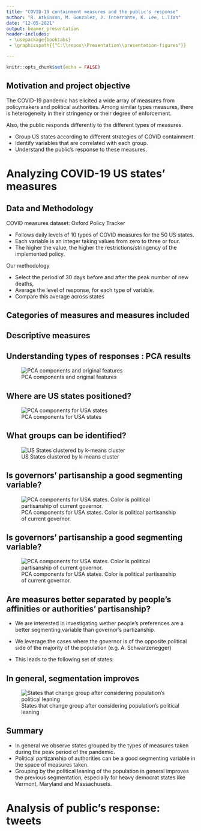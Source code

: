 ```yaml
---
title: "COVID-19 containment measures and the public's response"
author: "R. Atkinson, M. Gonzalez, J. Interrante, K. Lee, L.Tian"
date: "12-05-2021"
output: beamer_presentation
header-includes:
 - \usepackage{booktabs}
 - \graphicspath{{"C:\\repos\\Presentation\\presentation-figures"}}

---
```


```r
knitr::opts_chunk$set(echo = FALSE)

```

## Motivation and project objective

The COVID-19 pandemic has elicited a wide array of measures from policymakers and political authorities. 
Among similar types measures, there is heterogeneity in their stringency or their degree of enforcement. 

Also, the public responds differently to the different types of measures. 

 \textbf{Objectives of this project}
 
- Group US states according to different strategies of COVID containment. 
- Identify variables that are correlated with each group.  
- Understand the public's response to these measures. 

# Analyzing COVID-19 US states' measures

## Data and Methodology
COVID measures dataset: Oxford Policy Tracker

- Follows daily levels of 10 types of COVID measures for the 50 US states. 
- Each variable is an integer taking values from  zero to three or four.
- The higher the value, the higher the restrictions/stringency of the implemented policy. 

Our methodology

- Select the period of 30 days before and after the peak number of new deaths,
- Average the level of response, for each type of variable.
- Compare this average across states

## Categories of measures and measures included

\begin{table}[]
\centering
\caption{Categories and Variable types}
\resizebox{\textwidth}{!}{
\begin{tabular}{|c|c|c|}
\hline
Containment & Health & Economic\\
\hline
\hline
School Closings & Public info campaigns & Income Support\\
Workplace closing & Testing Policy & Debt relief\\
Cancel public events & Contact Tracing & Fiscal Measures\\
Restrictions on gatherings & Emergency investment in healthcare & International Support\\
Close public transport & Protection of elderly people &\\
Stay at home requirements & Facial coverings & \\
Restrictions on internal movement & Vaccination policy &  \\
International travel controls &  & \\
\hline
\end{tabular}
}
\end{table}

## Descriptive measures
\begin{table}[!h]

\caption{Covid measures sample statistics}
\centering
\resizebox{\textwidth}{!}{
\begin{tabular}[t]{lcccccc}
\toprule
Measure & N & mean & sd & sample min & sample max & theoretical max\\
\midrule
C1\_School closing & 3100 & 2.00 & 0.55 & 0 & 3 & 3\\
C2\_Workplace closing & 3100 & 1.40 & 0.79 & 0 & 3 & 3\\
C3\_Cancel public events & 3100 & 1.40 & 0.54 & 0 & 2 & 2\\
C4\_Restrictions on gatherings & 3100 & 3.10 & 1.40 & 0 & 4 & 4\\
C5\_Close public transport & 3100 & 0.57 & 0.65 & 0 & 2 & 2\\
C6\_Stay at home requirements & 3100 & 1.00 & 0.71 & 0 & 2 & 3\\
C7\_Restrictions on internal movement & 3100 & 0.77 & 0.80 & 0 & 2 & 2\\
C8\_International travel controls & 3100 & 0.54 & 0.86 & 0 & 2 & 4\\
E1\_Income support & 3100 & 0.72 & 0.66 & 0 & 2 & 2\\
E2\_Debt/contract relief & 3100 & 1.20 & 0.75 & 0 & 2 & 2\\
H1\_Public information campaigns & 3100 & 2.00 & 0.18 & 1 & 2 & 2\\
H2\_Testing policy & 3100 & 2.50 & 0.62 & 1 & 3 & 3\\
H3\_Contact tracing & 3100 & 1.30 & 0.52 & 0 & 2 & 2\\
H6\_Facial Coverings & 3100 & 2.60 & 0.77 & 0 & 4 & 4\\
H8\_Protection of elderly people & 3100 & 2.10 & 0.80 & 0 & 3 & 3\\
\bottomrule
\end{tabular}
}
\end{table}


## Understanding types of responses : PCA results
\centering
![PCA components and original features](./presentation-figures/dimension_space.png){scale=83%}

## Where are US states positioned?

\centering
![PCA components for USA states](./presentation-figures/dimension_space_states.png){scale=83%}

## What groups can be identified?
![US States clustered by k-means cluster](./presentation-figures/clusters.png){scale=83%}



## Is governors' partisanship a good segmenting variable?
\centering
![PCA components for USA states. Color is political partisanship of current governor.](./presentation-figures/plot_partisan_governors_varnames.png){scale=83%}

## Is governors' partisanship a good segmenting variable?
\centering
![PCA components for USA states. Color is political partisanship of current governor.](./presentation-figures/plot_partisan_governors_novarnames.png){scale=83%}

## Are measures better separated by people's affinities or authorities' partisanship?


- We are interested in investigating wether people's preferences are a better segmenting variable than governor's partizanship.
- We leverage the cases where the governor is of the opposite political side of the majority of the population (e.g. A. Schwarzenegger)

- This leads to the following set of states: 

\begin{table}
\resizebox{\textwidth}{!}{
\begin{tabular}{cccc}
\toprule
State & Party & Republican Advantage in Population & Leaning\\
\midrule
Florida & republican & -5.38 & democrat\\
Kansas & democrat & 9.36 & republican\\
Maine & democrat & 9.14 & republican\\
Maryland & republican & -22.24 & democrat\\
Massachusetts & republican & -10.87 & democrat\\
Oklahoma & republican & -5.25 & democrat\\
Vermont & republican & -10.29 & democrat\\
\bottomrule
\end{tabular}
}
\end{table}


## In general, segmentation improves
\centering
![States that change group after considering population's political leaning](./presentation-figures/plot_partisan_leanings.png){scale=83%}

## Summary

- In general we observe states grouped by the types of measures taken during the peak period of the pandemic. 
- Political partizanship of authorities can be a good segmenting variable in the space of measures taken. 
- Grouping by the political leaning of the population in general improves the previous segmentation, especially for heavy democrat states like Vermont, Maryland and Massachusets. 

# Analysis of public's response: tweets